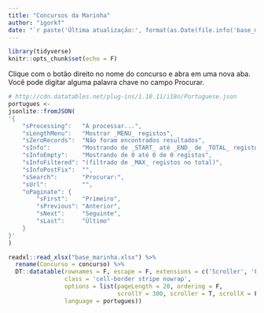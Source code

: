 ```yaml
---
title: "Concursos da Marinha"
author: "igorkf"
date: "`r paste('Última atualização:', format(as.Date(file.info('base_marinha.xlsx')$mtime), format = '%d/%m/%Y'))`"
---
```



```r

library(tidyverse)
knitr::opts_chunk$set(echo = F)

```



Clique com o botão direito no nome do concurso e abra em uma nova aba.  
Você pode digitar alguma palavra chave no campo Procurar. 
```r

# http://cdn.datatables.net/plug-ins/1.10.11/i18n/Portuguese.json
portugues <-
jsonlite::fromJSON(
'{
	"sProcessing":   "A processar...",
	"sLengthMenu":   "Mostrar _MENU_ registos",
	"sZeroRecords":  "Não foram encontrados resultados",
	"sInfo":         "Mostrando de _START_ até _END_ de _TOTAL_ registos",
	"sInfoEmpty":    "Mostrando de 0 até 0 de 0 registos",
	"sInfoFiltered": "(filtrado de _MAX_ registos no total)",
	"sInfoPostFix":  "",
	"sSearch":       "Procurar:",
	"sUrl":          "",
	"oPaginate": {
	    "sFirst":    "Primeiro",
	    "sPrevious": "Anterior",
	    "sNext":     "Seguinte",
	    "sLast":     "Último"
	}
}'
)

readxl::read_xlsx("base_marinha.xlsx") %>%
  rename(Concurso = concurso) %>% 
  DT::datatable(rownames = F, escape = F, extensions = c('Scroller', 'FixedHeader'),
                class = 'cell-border stripe nowrap',
                options = list(pageLength = 20, ordering = F,
                               scrollY = 300, scroller = T, scrollX = F,
                language = portugues))

```

